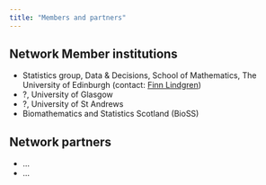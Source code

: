 ```yaml
---
title: "Members and partners"
---
```


## Network Member institutions

- Statistics group, Data \& Decisions, School of Mathematics, The University of Edinburgh (contact: [Finn Lindgren](mailto::Finn.Lindgren@ed.ac.uk))
- ?, University of Glasgow
- ?, University of St Andrews
- Biomathematics and Statistics Scotland (BioSS)

## Network partners

 - ...
 - ...
